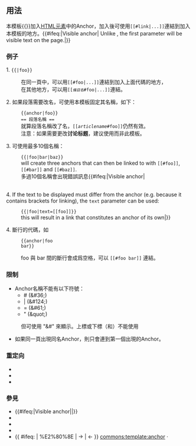 <includeonly><!-- 在這裡加入模板的保護標識 --></includeonly><noinclude>{{template doc page viewed directly}}</noinclude>
<!-- 在本行下編輯模板說明 -->
{{Lua|Module:Anchor}}
== 用法 ==
本模板<nowiki>{{</nowiki>[[{{ns:Template}}:{{BASEPAGENAME}}|{{lc:{{BASEPAGENAME}}}}]]<nowiki>}}</nowiki>加入[[HTML元素]]中的Anchor，加入後可使用<code><nowiki>[[#link|...]]</nowiki></code>連結到加入本模板的地方。{{#ifeq:{{BASEPAGENAME}}|Visible anchor|&nbsp;Unlike {{tl|Anchor}}, the first parameter will be visible text on the page.|}}

===例子===
1. <code style="color:green;"><nowiki>{{</nowiki>{{lc:{{BASEPAGENAME}}}}|foo<nowiki>}}</nowiki></code>
: 在同一頁中，可以用<tt><nowiki>[[#foo|...]]</nowiki></tt>連結到加入上面代碼的地方，
: 在其他地方，可以用<tt><nowiki>[[</nowiki>''<small>條目名</small>''#foo|...<nowiki>]]</nowiki></tt>連結。

2. 如果段落需要改名，可使用本模板固定其名稱，如下：
:<code style="color:darkgreen;"><nowiki>  {{</nowiki>anchor|foo}}<br/>  == 段落名稱 ==</code>
:就算段落名稱改了名，<tt><nowiki>[[</nowiki>''articlename''#foo<nowiki>]]</nowiki></tt>仍然有效。
: 注意：如果需要更改'''讨论标题'''，建议使用{{tl|formerly}}而非此模板。

3. 可使用最多10個名稱：
: <code style="color:green;"><nowiki>{{</nowiki>{{lc:{{BASEPAGENAME}}}}|foo|bar|baz<nowiki>}}</nowiki></code> 
:will create three anchors that can then be linked to with <tt><nowiki>[[#foo]]</nowiki></tt>, <tt><nowiki>[[#bar]]</nowiki></tt> and <tt><nowiki>[[#baz]]</nowiki></tt>. 
:多過10個名稱會出現錯誤訊息{{#ifeq:{{BASEPAGENAME}}|Visible anchor|<br />
<br />
4. If the text to be displayed must differ from the anchor (e.g. because it contains brackets for linking), the <code style="color:green;">text</code> parameter can be used:
: <code style="color:green;"><nowiki>{{</nowiki>{{lc:{{BASEPAGENAME}}}}<nowiki>|foo|text=[[foo]]}}</nowiki></code> 
: this will result in a link that constitutes an anchor of its own|}}

4. 斷行的代碼，如
: <syntaxhighlight lang = html+handlebars>{{anchor|foo
bar}}</syntaxhighlight>
: foo 與 bar 間的斷行會成爲空格，可以 <code><nowiki>[[#foo bar]]</nowiki></code> 連結。

===限制===
* Anchor名稱不能有以下符號：
**&#35; (&amp;#36;)
**&#124; (&amp;#124;)
**&#61; (&amp;#61;)
**&quot; (&amp;quot;) 
:但可使用 "&amp;#" 來顯示。上標或下標（{{tag|sup|o}}和{{tag|sub|o}}）不能使用
* 如果同一頁出現同名Anchor，則只會連到第一個出現的Anchor。

=== 重定向 ===
* {{tl|錨點}}
* {{tl|Anchors}}
* {{tl|Htmlelement}}

=== 參見 ===
* {{#ifeq:{{BASEPAGENAME}}|Visible anchor|{{tl|Anchor}}|{{tl|Visible anchor}}}}
* {{tl|Anchored list}}
* {{tl|Section}}
* {{tl|Shortcut}}
*'''{{ns:help}}''' {{ #ifeq: {{urlencode:{{DIRECTIONMARK}}}} | %E2%80%8E | → | ← }} [[commons:template:anchor]] · [[commons:template talk:anchor|{{ns:talk}}]]

<includeonly>
<!-- 本行下加入模板的分類 -->
[[Category:辅助模板|{{PAGENAME}}]]
[[Category:格式模板|{{PAGENAME}}]]
</includeonly>
